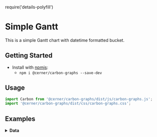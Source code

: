 require('details-polyfill')

# Simple Gantt
This is a simple Gantt chart with datetime formatted bucket.

## Getting Started

- Install with [npmjs](https://www.npmjs.com):
  - `npm i @cerner/carbon-graphs --save-dev`

## Usage
```js
import Carbon from '@cerner/carbon-graphs/dist/js/carbon-graphs.js';
import '@cerner/carbon-graphs/dist/css/carbon-graphs.css';
```
## Examples
<GanttChart />

<details>
<summary style={{fontSize: 24 }}>
<b>Data</b>
</summary>

### Graph Config object
<GraphConfig />

### Data object
<DataObject />

</details>
